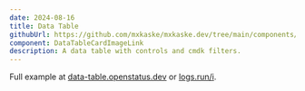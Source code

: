 ```yaml
---
date: 2024-08-16
title: Data Table
githubUrl: https://github.com/mxkaske/mxkaske.dev/tree/main/components/craft/fancy-data-table
component: DataTableCardImageLink
description: A data table with controls and cmdk filters.
---
```


<div className="my-8" />

Full example at [data-table.openstatus.dev](https://data-table.openstatus.dev) or [logs.run/i](https://logs.run/i).

